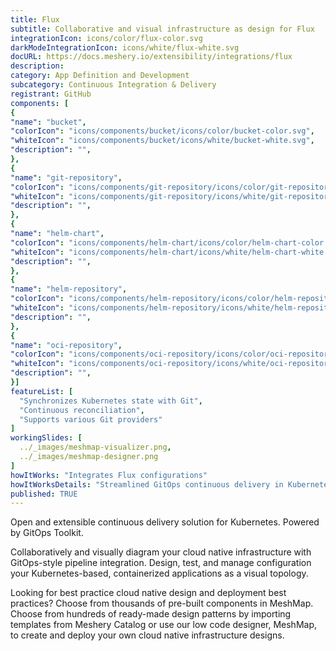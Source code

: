 ```yaml
---
title: Flux
subtitle: Collaborative and visual infrastructure as design for Flux
integrationIcon: icons/color/flux-color.svg
darkModeIntegrationIcon: icons/white/flux-white.svg
docURL: https://docs.meshery.io/extensibility/integrations/flux
description: 
category: App Definition and Development
subcategory: Continuous Integration & Delivery
registrant: GitHub
components: [
{
"name": "bucket",
"colorIcon": "icons/components/bucket/icons/color/bucket-color.svg",
"whiteIcon": "icons/components/bucket/icons/white/bucket-white.svg",
"description": "",
},
{
"name": "git-repository",
"colorIcon": "icons/components/git-repository/icons/color/git-repository-color.svg",
"whiteIcon": "icons/components/git-repository/icons/white/git-repository-white.svg",
"description": "",
},
{
"name": "helm-chart",
"colorIcon": "icons/components/helm-chart/icons/color/helm-chart-color.svg",
"whiteIcon": "icons/components/helm-chart/icons/white/helm-chart-white.svg",
"description": "",
},
{
"name": "helm-repository",
"colorIcon": "icons/components/helm-repository/icons/color/helm-repository-color.svg",
"whiteIcon": "icons/components/helm-repository/icons/white/helm-repository-white.svg",
"description": "",
},
{
"name": "oci-repository",
"colorIcon": "icons/components/oci-repository/icons/color/oci-repository-color.svg",
"whiteIcon": "icons/components/oci-repository/icons/white/oci-repository-white.svg",
"description": "",
}]
featureList: [
  "Synchronizes Kubernetes state with Git",
  "Continuous reconciliation",
  "Supports various Git providers"
]
workingSlides: [
  ../_images/meshmap-visualizer.png,
  ../_images/meshmap-designer.png
]
howItWorks: "Integrates Flux configurations"
howItWorksDetails: "Streamlined GitOps continuous delivery in Kubernetes"
published: TRUE
---
```

<p>
Open and extensible continuous delivery solution for Kubernetes. Powered by GitOps Toolkit.
</p>
<p>
    Collaboratively and visually diagram your cloud native infrastructure with GitOps-style pipeline integration. Design, test, and manage configuration your Kubernetes-based, containerized applications as a visual topology.
</p>
<p>
    Looking for best practice cloud native design and deployment best practices? Choose from thousands of pre-built components in MeshMap. Choose from hundreds of ready-made design patterns by importing templates from Meshery Catalog or use our low code designer, MeshMap, to create and deploy your own cloud native infrastructure designs.
</p>
